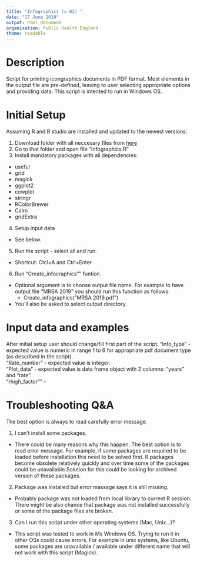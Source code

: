 ```yaml
---
title: "Infographics (v.02) "
date: "17 June 2019"
output: html_document
organisation: Public Health England
theme: readable
---
```

# Description
Script for printing icongraphics documents in PDF format. 
Most elements in the output file are pre-defined, leaving to user selecting appropriate options and providing data. 
This script is intented to run in Windows OS.

# Initial Setup
Assuming R and R studio are installed and updated to the newest versions:

1. Download folder with all neccesary files from [here](https://github.com/piotrpatrzylas/Infographics)
2. Go to that folder and open file "Infographics.R"
3. Install mandatory packages with all dependencies:
  - useful
  - grid
  - magick
  - ggplot2
  - cowplot
  - stringr
  - RColorBrewer
  - Cairo
  - gridExtra
4. Setup input data 
  - See below.
5. Run the script - select all and run.
  - Shortcut: Ctcl+A and Ctrl+Enter
6. Run "Create_infocraphics"" funtion.
  - Optional argument is to choose output file name. For example to have output file "MRSA 2019" you should run this function as follows:  
    + Create_infographics("MRSA 2019.pdf")
  - You'll also be asked to select output directory.

# Input data and examples

After initial setup user should change/fill first part of the script.
"Info_type" - expected value is numeric in range 1 to 6 for appropriate pdf document type (as described in the script).  
"Rate_number" - expected value is integer.  
"Plot_data" - expected value is data frame object with 2 columns: "years" and "rate".  
"rhigh_factor"" - 



# Troubleshooting Q&A
The best option is always to read carefully error message. 

1. I can't install some packages.
  - There could be many reasons why this happen. The best option is to read error message. For example, if some packages are required to be loaded before installation this need to be solved first. R packages become obsolete relatively quickly and over time some of the packages could be unavailable.Solution for this could be looking for archived version of these packages.


2. Package was installed but error massage says it is still missing.
  - Probably package was not loaded from local library to current R session. There might be also chance that package was not installed successfully or some of the package files are broken.
    
3. Can I run this script under other operating systems (Mac, Unix...)?
  - This script was tested to work in Ms Windows OS. Trying to run it in other OSs could cause errors. For example in unix systems, like Ubuntu, some packages are unavailable / available under different name that will not work with this script (Magick).
